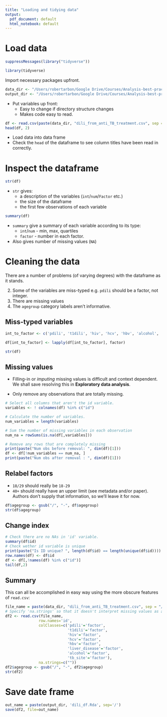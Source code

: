```yaml
---
title: "Loading and tidying data"
output:
  pdf_document: default
  html_notebook: default
---
```


# Load data 
```r
suppressMessages(library("tidyverse"))

library(tidyverse)

```

Import necessary packages upfront. 


```r
data_dir <- "/Users/robertarbon/Google Drive/Courses/Analysis-best-practice/data/original"
output_dir <- "/Users/robertarbon/Google Drive/Courses/Analysis-best-practice/data/processed"
```

* Put variables up front: 
  * Easy to change if directory structure changes
  * Makes code easy to read. 

```r
df <- read.csv(paste(data_dir, "dili_from_anti_TB_treatment.csv", sep = "/"))
head(df, 2)
```

* Load data into data frame
* Check the `head` of the dataframe to see column titles have been read in correctly. 

# Inspect the dataframe

```r
str(df)
```

* `str` gives:
  * a description of the variables (`int`/`num`/`Factor` etc.)
  * the size of the dataframe 
  * the first few observations of each variable

```r
summary(df)
```

* `summary` give a summary of each variable according to its type: 
  * `int`/`num` - min, max, quartiles 
  * `factor` - number in each factor.  
* Also gives number of missing values (`NA`)

# Cleaning the data

There are a number of problems (of varying degrees) with the dataframe as it stands.  

2. Some of the variables are miss-typed e.g. `pdili` should be a factor, not integer. 
1. There are missing values
3. The `agegroup` category labels aren't informative. 

## Miss-typed variables

```r
int_to_factor <- c('pdili', 't1dili', 'hiv', 'hcv', 'hbv', 'alcohol', 'liver_disease', 'tb_site')

df[int_to_factor] <- lapply(df[int_to_factor], factor)

str(df)
```

## Missing values

* Filling-in or *imputing* missing values is difficult and context dependent.  We shall save resolving this in **Exploratory data analysis**. 

* Only remove any observations that are totally missing. 

```r
# Select all columns that aren't the id variable. 
variables <- ! colnames(df) %in% c("id") 

# Calculate the number of variables. 
num_variables = length(variables)

# Sum the number of missing variables in each observation
num_na = rowSums(is.na(df[,variables]))

# Remove any rows that are completely missing
print(paste("Num obs before removal: ", dim(df)[1])) 
df <- df[!num_variables == num_na, ]
print(paste("Num obs after removal : ", dim(df)[1]))
```


## Relabel factors 

* `18/29` should really be `18-29`
* `40+` should really have an upper limit (see metadata and/or paper). Authors don't supply that information, so we'll leave it for now. 

```r
df$agegroup <- gsub("/", "-", df$agegroup)
str(df$agegroup)
```

## Change index

```r
# Check there are no NAs in 'id' variable. 
summary(df$id)
# Check wether id variable is unique
print(paste("Is ID unique? ", length(df$id) == length(unique(df$id))))
row.names(df) <- df$id
df <- df[,!names(df) %in% c("id")]
tail(df,2)
```

## Summary 

This can all be accomplished in easy way using the more obscure features of `read.csv`: 

```r
file_name = paste(data_dir, "dili_from_anti_TB_treatment.csv", sep = "/")
# Specify 'na.strings' so that it doesn't interpret missing values as a specific factor level. 
df2 <- read.csv(file_name,
               row.names='id', 
               colClasses=c('pdili'='factor', 
                            't1dili'='factor', 
                            'hiv'='factor', 
                            'hcv'='factor', 
                            'hbv'='factor', 
                            'liver_disease'='factor', 
                            'alcohol'='factor',
                            'tb_site'='factor'), 
               na.strings=c(""))
df2$agegroup <- gsub("/", "-", df2$agegroup)
str(df2)
```

# Save date frame

```r
out_name = paste(output_dir, 'dili_df.Rda', sep='/')
save(df2, file=out_name)
```